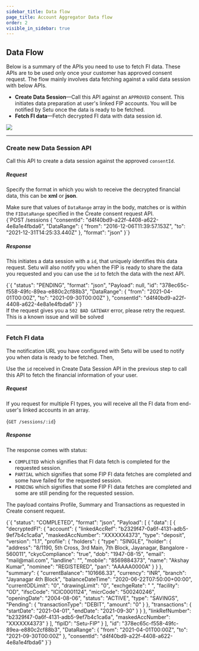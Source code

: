 ```yaml
---
sidebar_title: Data flow
page_title: Account Aggregator Data flow
order: 2
visible_in_sidebar: true
---
```


## Data Flow

Below is a summary of the APIs you need to use to fetch FI data. These APIs are to be used only once your customer has approved consent request. The flow mainly involves data fetching against a valid data session with below APIs.

- **Create Data Session**—Call this API against an `APPROVED` consent. This initiates data preparation at user's linked FIP accounts. You will be notified by Setu once the data is ready to be fetched.
- **Fetch FI data**—Fetch decrypted FI data with data session id.

![](https://storage.googleapis.com/strapi-assets/latest/data_session_56485983c0/data_session_56485983c0.png)

<hr class="primary" />

### Create new Data Session API

Call this API to create a data session against the approved `consentId`.

##### Request

Specify the format in which you wish to receive the decrypted financial data, this can be **xml** or **json**.

<Callout type="tip">
  Make sure that values of <code>DataRange</code> array in the body, matches or
  is within the <code>FIDataRange</code> specified in the Create consent request
  API.
</Callout>

<br />

<CodeBlockWithCopy language="json">
  {`POST /sessions
{
    "consentId": "d4f40bd9-a22f-4408-a622-4e8a1e4fbda6",
    "DataRange": {
        "from": "2016-12-06T11:39:57.153Z",
        "to": "2021-12-31T14:25:33.440Z"
    },
    "format": "json"
}`}
</CodeBlockWithCopy>

##### Response

This initiates a data session with a `id`, that uniquely identifies this data request. Setu will also notify you when the FIP is ready to share the data you requested and you can use the `id` to fetch the data with the next API.

<CodeBlockWithCopy language="json">
  {`{
    "status": "PENDING",
    "format": "json",
    "Payload": null,
    "id": "378ec65c-f558-49fc-89ea-e880c2cf88b3",
    "DataRange": {
        "from": "2021-04-01T00:00Z",
        "to": "2021-09-30T00:00Z"
    },
    "consentId": "d4f40bd9-a22f-4408-a622-4e8a1e4fbda6"
}`}
</CodeBlockWithCopy>

<br />

<Callout type="warning">
  If the request gives you a <code>502 BAD GATEWAY</code> error, please retry
  the request. This is a known issue and will be solved
</Callout>

<hr class="primary" />

### Fetch FI data

The notification URL you have configured with Setu will be used to notify you when data is ready to be fetched. Then,

Use the `id` received in Create Data Session API in the previous step to call this API to fetch the financial information of your user.

##### Request

If you request for multiple FI types, you will receive all the FI data from end-user's linked accounts in an array.

<CodeBlockWithCopy language="json">{`GET /sessions/:id`}</CodeBlockWithCopy>

##### Response

The response comes with status: 
- `COMPLETED` which signifies that FI data fetch is completed for the requested session.
- `PARTIAL` which signifies that some FIP FI data fetches are completed and some have failed for the requested session. 
- `PENDING` which signifies that some FIP FI data fetches are completed and some are still pending for the requested session.
 
The payload contains Profile, Summary and Transactions as requested in Create consent request.

<CodeBlockWithCopy language="json">
  {`{
    "status": "COMPLETED",
    "format": "json", 
    "Payload": [
        {
            "data": [
                {
                    "decryptedFI": {
                        "account": {
                            "linkedAccRef": "b2329f47-0a6f-4131-adb5-9ef7b4c1ca6a",
                            "maskedAccNumber": "XXXXXX4373",
                            "type": "deposit",
                            "version": "1.1",
                            "profile": {
                                "holders": {
                                    "type": "SINGLE",
                                    "holder": {
                                        "address": "8/1190, 5th Cross, 3rd Main, 7th Block, Jayanagar, Bangalore - 560011",
                                        "ckycCompliance": "true",
                                        "dob": "1947-08-15",
                                        "email": "mail@mail.com",
                                        "landline": "",
                                        "mobile": "8569884373",
                                        "name": "Akshay Kumar",
                                        "nominee": "REGISTERED",
                                        "pan": "AAAAA0000A"
                                    }
                                }
                            },
                            "summary": {
                                "currentBalance": "101666.33",
                                "currency": "INR",
                                "branch": "Jayanagar 4th Block",
                                "balanceDateTime": "2020-06-22T07:50:00+00:00",
                                "currentODLimit": "0",
                                "drawingLimit": "0",
                                "exchgeRate": " ",
                                "facility": "OD",
                                "ifscCode": "ICIC0001124",
                                "micrCode": "500240246",
                                "openingDate": "2004-08-06",
                                "status": "ACTIVE",
                                "type": "SAVINGS",
                                "Pending": {
                                    "transactionType": "DEBIT",
                                    "amount": "0"
                                }
                            },
                            "transactions": {
                                "startDate": "2021-04-01",
                                "endDate": "2021-09-30"
                            }
                        }
                    },
                    "linkRefNumber": "b2329f47-0a6f-4131-adb5-9ef7b4c1ca6a",
                    "maskedAccNumber": "XXXXXX4373"
                }
            ],
            "fipID": "Setu-FIP"
        }
    ],
    "id": "378ec65c-f558-49fc-89ea-e880c2cf88b3",
    "DataRange": {
        "from": "2021-04-01T00:00Z",
        "to": "2021-09-30T00:00Z"
    },
    "consentId": "d4f40bd9-a22f-4408-a622-4e8a1e4fbda6"
}`}
</CodeBlockWithCopy>

<WasPageHelpful />

